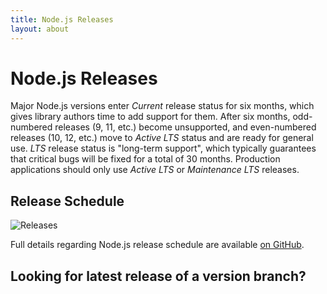 ```yaml
---
title: Node.js Releases
layout: about
---
```


# Node.js Releases

Major Node.js versions enter _Current_ release status for six months, which gives library authors time to add support for them.
After six months, odd-numbered releases (9, 11, etc.) become unsupported, and even-numbered releases (10, 12, etc.) move to _Active LTS_ status and are ready for general use.
_LTS_ release status is "long-term support", which typically guarantees that critical bugs will be fixed for a total of 30 months.
Production applications should only use _Active LTS_ or _Maintenance LTS_ releases.

## Release Schedule

![Releases](https://raw.githubusercontent.com/nodejs/Release/main/schedule.svg?sanitize=true)

Full details regarding Node.js release schedule are available [on GitHub](https://github.com/januarylabs/release#release-schedule).

## Looking for latest release of a version branch?
